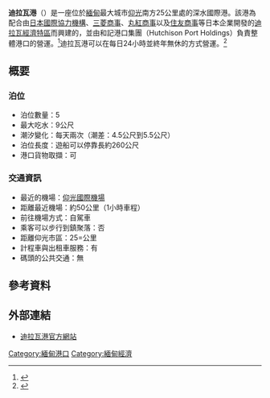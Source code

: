{{refimprove|time=2016-02-11T10:06:58+00:00}}
{{Infobox port
| name = 緬甸迪拉瓦國際港<br><small>မြန်မာ အပြည်ပြည်ဆိုင်ရာ ဆိပ်ကမ်း သီလဝါ </small><br><small>Myanmar International Terminals Thilawa</small>
| image =
| imagesize =
| caption =
| country = {{緬甸}}
| location = {{緬甸}} [[迪拉瓦經濟特區|迪拉瓦經濟特區]]
| coordinates =
| opened =
| operated =
| owner = 哈奇森港控股公司
| type =
| sizewater =
| sizeland = 
| size =
| berths =5
| wharfs =
| piers =
| employees =
| arrivals =
| cargotonnage =
| containervolume =
| cargovalue =
| passengertraffic =
| website = {{url|www.mitt.com.mm}}
}}

'''迪拉瓦港'''（{{lang-my|မြန်မာ အပြည်ပြည်ဆိုင်ရာ ဆိပ်ကမ်း သီလဝါ}}）是一座位於[[緬甸|緬甸]]最大城市[[仰光|仰光]]南方25公里處的深水國際港。該港為配合由[[日本國際協力機構|日本國際協力機構]]、[[三菱商事|三菱商事]]、[[丸紅商事|丸紅商事]]以及[[住友商事|住友商事]]等日本企業開發的[[迪拉瓦經濟特區|迪拉瓦經濟特區]]而興建的，並由和記港口集團（Hutchison Port Holdings）負責整體港口的營運。<ref>{{cite news | url=http://www.myanmar.gov.mm/myanmartimes/no204/MyanmarTimes11-204/021.htm | title=Yangon’s ports expanding | date=2004-02-16 | deadurl=yes | archiveurl=https://web.archive.org/web/20080508164424/http://www.myanmar.gov.mm/myanmartimes/no204/MyanmarTimes11-204/021.htm | archivedate=2008-05-08 }}</ref>迪拉瓦港可以在每日24小時並終年無休的方式營運。<ref>{{cite web | url=http://www.hph.com/globalbusiness/business.aspx?gid=110 | title=Myanmar International Terminals Thilawa | accessdate=2008-07-25 | archive-date=2008-05-20 | archive-url=https://web.archive.org/web/20080520021314/http://www.hph.com/globalbusiness/business.aspx?gid=110 | dead-url=yes }}</ref>

==概要==
===泊位===
*泊位數量：5
*最大吃水：9公尺
*潮汐變化：每天兩次（潮差：4.5公尺到5.5公尺）
*泊位長度：遊船可以停靠長約260公尺
*港口貨物取擷：可
===交通資訊===
*最近的機場：[[仰光國際機場|仰光國際機場]]
*距離最近機場：約50公里（1小時車程）
*前往機場方式：自駕車
*乘客可以步行到鎮聚落：否
*距離仰光市區：25=公里
*計程車與出租車服務：有
*碼頭的公共交通：無

==參考資料==
{{reflist}}

==外部連結==
* [https://www.mitt.com.mm/ 迪拉瓦港官方網站] {{Wayback|url=https://www.mitt.com.mm/ |date=20150701084456 }}

{{coord|16|39|41|N| 96|15|27|E|region:MM_type:city|display=title}}

[[Category:緬甸港口|Category:緬甸港口]]
[[Category:緬甸經濟|Category:緬甸經濟]]